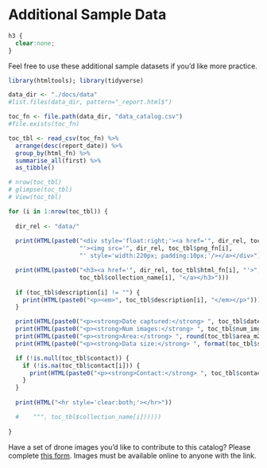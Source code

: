 # Additional Sample Data

```css
h3 {
  clear:none;
}
```

Feel free to use these additional sample datasets if you'd like more practice. 

```r
library(htmltools); library(tidyverse)

data_dir <- "./docs/data"
#list.files(data_dir, pattern="_report.html$")

toc_fn <- file.path(data_dir, "data_catalog.csv")
#file.exists(toc_fn)

toc_tbl <- read_csv(toc_fn) %>% 
  arrange(desc(report_date)) %>% 
  group_by(html_fn) %>% 
  summarise_all(first) %>% 
  as_tibble()

# nrow(toc_tbl)
# glimpse(toc_tbl)
# View(toc_tbl)

for (i in 1:nrow(toc_tbl)) {
  
  dir_rel <- "data/"
  
  print(HTML(paste0("<div style='float:right;'><a href='", dir_rel, toc_tbl$html_fn[i], 
                    "'><img src='", dir_rel, toc_tbl$png_fn[i], 
                    "' style='width:220px; padding:10px;'/></a></div>")))

  print(HTML(paste0("<h3><a href='", dir_rel, toc_tbl$html_fn[i], "'>",
                    toc_tbl$collection_name[i], "</a></h3>")))
  
  if (toc_tbl$description[i] != "") {
    print(HTML(paste0("<p><em>", toc_tbl$description[i], "</em></p>")))
  }

  print(HTML(paste0("<p><strong>Date captured:</strong> ", toc_tbl$date_flown[i], "</p>")))
  print(HTML(paste0("<p><strong>Num images:</strong> ", toc_tbl$num_img[i], "</p>")))
  print(HTML(paste0("<p><strong>Area:</strong> ", round(toc_tbl$area_m2[i] / 4046.86, 1), " acres</p>")))
  print(HTML(paste0("<p><strong>Data size:</strong> ", format(toc_tbl$size_mb[i], big.mark = ","), " MB</p>")))

  if (!is.null(toc_tbl$contact)) {
    if (!is.na(toc_tbl$contact[i])) {
      print(HTML(paste0("<p><strong>Contact:</strong> ", toc_tbl$contact[i], "</p>")))
    }
  }
  
  print(HTML("<hr style='clear:both;'></hr>"))

  #    """, toc_tbl$collection_name[i])))))
  
}

```

Have a set of drone images you'd like to contribute to this catalog? Please complete [this form](https://forms.gle/MozEAYDFmRUu7eyA8){target="_blank" rel="noopener"}. Images must be available online to anyone with the link. 

